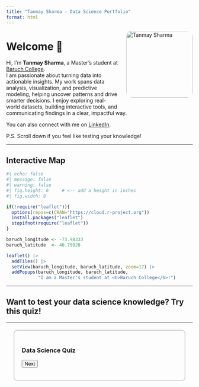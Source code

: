 ```yaml
---
title: "Tanmay Sharma - Data Science Portfolio"
format: html
---
```

<img src="tanmay.jpg.JPG" alt="Tanmay Sharma" 
     style="float:right; width:180px; margin:0 0 20px 20px; border-radius:15px;" />

# Welcome 👋

Hi, I’m **Tanmay Sharma**, a Master’s student at [Baruch College](https://zicklin.baruch.cuny.edu/).  
I am passionate about turning data into actionable insights. My work spans data analysis, visualization, and predictive modeling, helping uncover patterns and drive smarter decisions. I enjoy exploring real-world datasets, building interactive tools, and communicating findings in a clear, impactful way.

You can also connect with me on [LinkedIn](https://www.linkedin.com/in/tanmay-sharma-3146bb160).

P.S. Scroll down if you feel like testing your knowledge!

---

## Interactive Map

```r
#| echo: false
#| message: false
#| warning: false
#| fig.height: 6     # <-- add a height in inches
#| fig.width: 8

if(!require("leaflet")){
  options(repos=c(CRAN="https://cloud.r-project.org"))
  install.packages("leaflet")
  stopifnot(require("leaflet"))
}

baruch_longitude <- -73.98333
baruch_latitude  <- 40.75028

leaflet() |>
  addTiles() |>
  setView(baruch_longitude, baruch_latitude, zoom=17) |>
  addPopups(baruch_longitude, baruch_latitude, 
            "I am a Master's student at <b>Baruch College</b>!")
```

---

## Want to test your data science knowledge? Try this quiz!

---
<div style="margin:20px; padding:20px; border:2px solid #ccc; border-radius:10px; max-width:500px;">
  <h3>Data Science Quiz</h3>
  <p id="question"></p>
  <div id="options"></div>
  <button onclick="nextQuestion()">Next</button>
  <p id="feedback" style="font-weight:bold;"></p>
</div>

<script>
  const quiz = [
    {
      q: "Which of these is a supervised learning algorithm?",
      options: ["K-means", "Linear Regression", "PCA"],
      answer: "Linear Regression"
    },
    {
      q: "What does 'overfitting' mean?",
      options: [
        "Model performs well on training but poorly on test data",
        "Model generalizes perfectly",
        "Model has too little variance"
      ],
      answer: "Model performs well on training but poorly on test data"
    },
    {
      q: "Which library is commonly used for data visualization in R?",
      options: ["NumPy", "ggplot2", "scikit-learn"],
      answer: "ggplot2"
    }
  ];

  let current = 0;

  function loadQuestion() {
    document.getElementById("feedback").innerHTML = "";
    const q = quiz[current];
    document.getElementById("question").innerText = q.q;
    const optionsDiv = document.getElementById("options");
    optionsDiv.innerHTML = "";
    q.options.forEach(opt => {
      const btn = document.createElement("button");
      btn.innerText = opt;
      btn.style.margin = "5px";
      btn.onclick = () => {
        if(opt === q.answer){
          document.getElementById("feedback").innerHTML = "✅ Correct!";
        } else {
          document.getElementById("feedback").innerHTML = "❌ Wrong. Try again.";
        }
      };
      optionsDiv.appendChild(btn);
    });
  }

  function nextQuestion() {
    current = (current + 1) % quiz.length;
    loadQuestion();
  }

  // load first question on page load
  loadQuestion();
</script>
